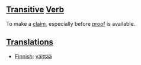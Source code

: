 ==[[Transitive]] [[Verb]]==
To make a [[claim]], especially before [[proof]] is available.

==[[Translation]]s==

*[[Finnish]]: [[väittää]]